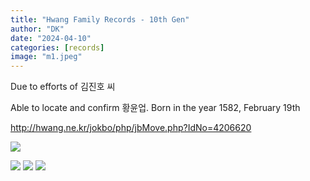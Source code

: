 ```yaml
---
title: "Hwang Family Records - 10th Gen"
author: "DK"
date: "2024-04-10"
categories: [records]
image: "m1.jpeg"
---
```


Due to efforts of 김진호 씨

Able to locate and confirm 황윤업.
Born in the year 1582, February 19th

<http://hwang.ne.kr/jokbo/php/jbMove.php?IdNo=4206620>

![](EPSON072.JPG)

![](EPSON010.JPG)
![](EPSON011.JPG)
![](EPSON012.JPG)